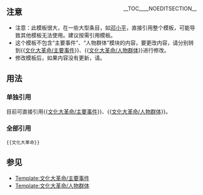 <includeonly><!-- 在這裡加入模板的保護標識 --></includeonly><noinclude>{{Template doc page viewed directly}}</noinclude>
<!-- 在本行下編輯模板說明 -->
<div style="float:right">__TOC____NOEDITSECTION__</div>

==注意==
*注意：此模板很大，在一些大型条目，如[[邓小平]]，直接引用整个模板，可能导致其他模板无法使用。建议按需引用模板。
*这个模板不包含“主要事件”、“人物群体”模块的内容，要更改内容，请分别转到{{[[Template:文化大革命/主要事件|文化大革命/主要事件]]}}、{{[[Template:文化大革命/人物群体|文化大革命/人物群体]]}}进行修改。
*修改模板后，如果内容没有更新，请{{purge|刷新一下以清除缓存}}。

== 用法 ==
===单独引用===
目前可直接引用{{[[Template:文化大革命/主要事件|文化大革命/主要事件]]}}、{{[[Template:文化大革命/人物群体|文化大革命/人物群体]]}}。
<!--
===按需引用===
;排除单个板块，添加exclude参数，值为板块对应的代号，如排除主要事件模板：
<code><nowiki>{{文化大革命|exclude=2}}</nowiki></code>
;排除多个板块，添加exclude参数，值为板块对应的代号的乘积，如排除主要事件、人物群体、国际形势模板：
<code><nowiki>{{文化大革命|exclude=102}}</nowiki></code>
:;用这个直观一点：
:<code><nowiki>{{文化大革命|exclude={{#expr:2*3*17}}}}</nowiki></code>
''（由于模板太大，请到{{NewEditSection|Wikipedia:沙盒|沙盒}}自行测试，这里不作示范）''
{|class="wikitable"
|+对应板块代号
! 板块 || 主要事件 || 人物群体 || 意识形态 || 政治术语 || 民众生活 || 文化艺术 || 国际形势 || 十年成果 || 后续事物
|-
| 缩写 || 事 || 人 || 思 || 词 || 民 || 艺 || 外 || 果 || 后
|-
| 代号 || 2 || 3 || 5 || 7 || 11 || 13 || 17 || 19 || 23
|}

其他功能：强制使某板块处于显示状态（前提是该板块没有被排除），只需添加一个对应的缩写参数，如：<code><nowiki>{{文化大革命|思|exclude=102}}</nowiki></code>。然而<code><nowiki>{{文化大革命|事|exclude=102}}</nowiki></code>没有作用，因为“事”对应的板块被排除了。此功能在默认state状态或state=uncollapsed下可用。<code><nowiki>{{文化大革命|思|state=collapsed|exclude=102}}</nowiki></code>则整个模板被隐藏，再次显示后还可以看到“思”处于显示状态。
-->
===全部引用===
<code><nowiki>{{文化大革命}}</nowiki></code>

{{文化大革命}}

==参见==
*[[Template:文化大革命/主要事件]]
*[[Template:文化大革命/人物群体]]

<includeonly>{{Sandbox other||<!-- 本行下加入模板的分類，跨維基連結加入Wikidata（參見[[Wikipedia:Wikidata]]） -->
[[Category:文化大革命|*]]
[[Category:文革导航模板| ]]
[[Category:文化大革命模板| ]]
}}</includeonly>